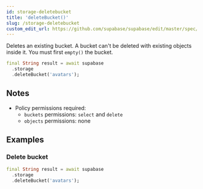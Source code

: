 ```yaml
---
id: storage-deletebucket
title: 'deleteBucket()'
slug: /storage-deletebucket
custom_edit_url: https://github.com/supabase/supabase/edit/master/spec/supabase_dart_v1_legacy.yml
---
```



Deletes an existing bucket. A bucket can't be deleted with existing objects inside it. You must first `empty()` the bucket.

```dart
final String result = await supabase
  .storage
  .deleteBucket('avatars');
```

## Notes

- Policy permissions required:
  - `buckets` permissions: `select` and `delete`
  - `objects` permissions: none

## Examples

### Delete bucket

```dart
final String result = await supabase
  .storage
  .deleteBucket('avatars');
```
